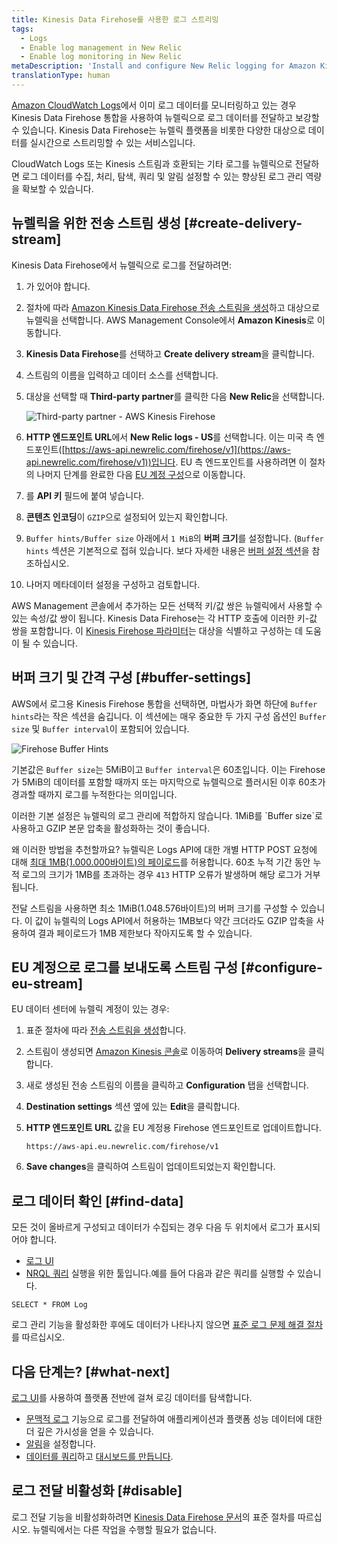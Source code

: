 ```yaml
---
title: Kinesis Data Firehose를 사용한 로그 스트리밍
tags:
  - Logs
  - Enable log management in New Relic
  - Enable log monitoring in New Relic
metaDescription: 'Install and configure New Relic logging for Amazon Kinesis Data Firehose, so you can use our enhanced log management capabilities.'
translationType: human
---
```




[Amazon CloudWatch Logs](https://docs.aws.amazon.com/AmazonCloudWatch/latest/logs/WhatIsCloudWatchLogs.html)에서 이미 로그 데이터를 모니터링하고 있는 경우 Kinesis Data Firehose 통합을 사용하여 뉴렐릭으로 로그 데이터를 전달하고 보강할 수 있습니다. Kinesis Data Firehose는 뉴렐릭 플랫폼을 비롯한 다양한 대상으로 데이터를 실시간으로 스트리밍할 수 있는 서비스입니다.

CloudWatch Logs 또는 Kinesis 스트림과 호환되는 기타 로그를 뉴렐릭으로 전달하면 로그 데이터를 수집, 처리, 탐색, 쿼리 및 알림 설정할 수 있는 향상된 로그 관리 역량을 확보할 수 있습니다.

## 뉴렐릭을 위한 전송 스트림 생성 [#create-delivery-stream]

Kinesis Data Firehose에서 뉴렐릭으로 로그를 전달하려면:

1. <InlinePopover type="licenseKey"/>가 있어야 합니다.

2. 절차에 따라 [Amazon Kinesis Data Firehose 전송 스트림을 생성](https://docs.aws.amazon.com/firehose/latest/dev/basic-create.html)하고 대상으로 뉴렐릭을 선택합니다. AWS Management Console에서 **Amazon Kinesis**로 이동합니다.

3. **Kinesis Data Firehose**를 선택하고 **Create delivery stream**을 클릭합니다.

4. 스트림의 이름을 입력하고 데이터 소스를 선택합니다.

5. 대상을 선택할 때 **Third-party partner**를 클릭한 다음 **New Relic**을 선택합니다.

   <img
     title="Third-party partner - AWS Kinesis Firehose"
     alt="Third-party partner - AWS Kinesis Firehose"
     src={logsAWSKinesisThirdPartyPartner}
   />

6. **HTTP 엔드포인트 URL**에서 **New Relic logs - US**를 선택합니다. 이는 미국 측 엔드포인트([https://aws-api.newrelic.com/firehose/v1](https://aws-api.newrelic.com/firehose/v1))입니다. EU 측 엔드포인트를 사용하려면 이 절차의 나머지 단계를 완료한 다음 [EU 계정 구성](#configure-eu-stream)으로 이동합니다.

7. <InlinePopover type="licenseKey"/>를 **API 키** 필드에 붙여 넣습니다.

8. **콘텐츠 인코딩**이 `GZIP`으로 설정되어 있는지 확인합니다.

9. `Buffer hints/Buffer size` 아래에서 `1 MiB`의 **버퍼 크기**를 설정합니다. (`Buffer hints` 섹션은 기본적으로 접혀 있습니다. 보다 자세한 내용은 [버퍼 설정 섹션](#buffer-settings)을 참조하십시오.

10. 나머지 메타데이터 설정을 구성하고 검토합니다.

AWS Management 콘솔에서 추가하는 모든 선택적 키/값 쌍은 뉴렐릭에서 사용할 수 있는 속성/값 쌍이 됩니다. Kinesis Data Firehose는 각 HTTP 호출에 이러한 키-값 쌍을 포함합니다. 이 [Kinesis Firehose 파라미터](https://docs.aws.amazon.com/firehose/latest/dev/create-destination.html#create-destination-new-relic)는 대상을 식별하고 구성하는 데 도움이 될 수 있습니다.

## 버퍼 크기 및 간격 구성 [#buffer-settings]

AWS에서 로그용 Kinesis Firehose 통합을 선택하면, 마법사가 화면 하단에 `Buffer hints`라는 작은 섹션을 숨깁니다. 이 섹션에는 매우 중요한 두 가지 구성 옵션인 `Buffer size` 및 `Buffer interval`이 포함되어 있습니다.

<img
  title="Firehose Buffer Hints"
  alt="Firehose Buffer Hints"
  src={logsAWSKinesisFirehoseBufferHints}
/>

기본값은 `Buffer size`는 5MiB이고 `Buffer interval`은 60초입니다. 이는 Firehose가 5MiB의 데이터를 포함할 때까지 또는 마지막으로 뉴렐릭으로 플러시된 이후 60초가 경과할 때까지 로그를 누적한다는 의미입니다.

<Callout variant="important">
  이러한 기본 설정은 뉴렐릭의 로그 관리에 적합하지 않습니다. 1MiB를 `Buffer size`로 사용하고 GZIP 본문 압축을 활성화하는 것이 좋습니다.
</Callout>

왜 이러한 방법을 추천할까요? 뉴렐릭은 Logs API에 대한 개별 HTTP POST 요청에 대해 [최대 1MB(1.000.000바이트)의 페이로드](/docs/logs/log-api/introduction-log-api/#limits)를 허용합니다. 60초 누적 기간 동안 누적 로그의 크기가 1MB를 초과하는 경우 `413` HTTP 오류가 발생하며 해당 로그가 거부됩니다.

전달 스트림을 사용하면 최소 1MiB(1.048.576바이트)의 버퍼 크기를 구성할 수 있습니다. 이 값이 뉴렐릭의 Logs API에서 허용하는 1MB보다 약간 크더라도 GZIP 압축을 사용하여 결과 페이로드가 1MB 제한보다 작아지도록 할 수 있습니다.

## EU 계정으로 로그를 보내도록 스트림 구성 [#configure-eu-stream]

EU 데이터 센터에 뉴렐릭 계정이 있는 경우:

1. 표준 절차에 따라 [전송 스트림을 생성](#create-delivery-stream)합니다.

2. 스트림이 생성되면 [Amazon Kinesis 콘솔](https://console.aws.amazon.com/kinesis/)로 이동하여 **Delivery streams**을 클릭합니다.

3. 새로 생성된 전송 스트림의 이름을 클릭하고 **Configuration** 탭을 선택합니다.

4. **Destination settings** 섹션 옆에 있는 **Edit**을 클릭합니다.

5. **HTTP 엔드포인트 URL** 값을 EU 계정용 Firehose 엔드포인트로 업데이트합니다.

   ```
   https://aws-api.eu.newrelic.com/firehose/v1
   ```

6. **Save changes**을 클릭하여 스트림이 업데이트되었는지 확인합니다.

<InstallFeedback/>

## 로그 데이터 확인 [#find-data]

모든 것이 올바르게 구성되고 데이터가 수집되는 경우 다음 두 위치에서 로그가 표시되어야 합니다.

* [로그 UI](https://one.newrelic.com/launcher/logger.log-launcher)
* [NRQL 쿼리](/docs/chart-builder/use-chart-builder/choose-data/use-advanced-nrql-mode-specify-data) 실행을 위한 툴입니다.예를 들어 다음과 같은 쿼리를 실행할 수 있습니다.

```
SELECT * FROM Log
```

로그 관리 기능을 활성화한 후에도 데이터가 나타나지 않으면 [표준 로그 문제 해결 절차](/docs/logs/log-management/troubleshooting/no-log-data-appears-ui/)를 따르십시오.

## 다음 단계는? [#what-next]

[로그 UI](/docs/logs/log-management/ui-data/use-logs-ui/)를 사용하여 플랫폼 전반에 걸쳐 로깅 데이터를 탐색합니다.

* [문맥적 로그](/docs/logs/enable-log-management-new-relic/configure-logs-context/configure-logs-context-apm-agents/) 기능으로 로그를 전달하여 애플리케이션과 플랫폼 성능 데이터에 대한 더 깊은 가시성을 얻을 수 있습니다.
* [알림](/docs/alerts-applied-intelligence/new-relic-alerts/alert-conditions/create-alert-conditions/)을 설정합니다.
* [데이터를 쿼리](/docs/query-your-data/explore-query-data/get-started/introduction-querying-new-relic-data/)하고 [대시보드를 만듭니다](/docs/query-your-data/explore-query-data/dashboards/introduction-dashboards/).

## 로그 전달 비활성화 [#disable]

로그 전달 기능을 비활성화하려면 [Kinesis Data Firehose 문서](https://docs.aws.amazon.com/firehose/latest/dev/basic-create.html)의 표준 절차를 따르십시오. 뉴렐릭에서는 다른 작업을 수행할 필요가 없습니다.